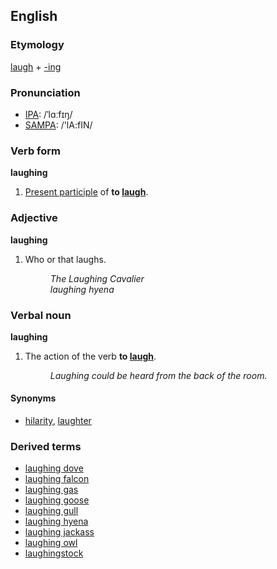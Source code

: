 ==English==
===Etymology===
[[laugh]] + [[-ing]]

===Pronunciation===
*[[IPA]]: /ˈlɑːfɪŋ/
*[[SAMPA]]: /'lA:fIN/

===Verb form===
'''laughing'''

#[[Present participle]] of '''to [[laugh]]'''.

===Adjective===
'''laughing'''

#Who or that laughs.
#:''The Laughing Cavalier''
#:''laughing hyena''

===Verbal noun===
'''laughing'''

#The action of the verb '''to [[laugh]]'''.
#:''Laughing could be heard from the back of the room.''

====Synonyms====
*[[hilarity]], [[laughter]]

===Derived terms===
*[[laughing dove]]
*[[laughing falcon]]
*[[laughing gas]]
*[[laughing goose]]
*[[laughing gull]]
*[[laughing hyena]]
*[[laughing jackass]]
*[[laughing owl]]
*[[laughingstock]]